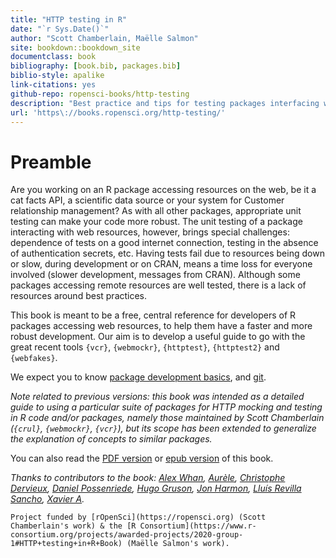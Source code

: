 ```yaml
--- 
title: "HTTP testing in R"
date: "`r Sys.Date()`"
author: "Scott Chamberlain, Maëlle Salmon"
site: bookdown::bookdown_site
documentclass: book
bibliography: [book.bib, packages.bib]
biblio-style: apalike
link-citations: yes
github-repo: ropensci-books/http-testing
description: "Best practice and tips for testing packages interfacing web resources."
url: 'https\://books.ropensci.org/http-testing/'
---
```


# Preamble

Are you working on an R package accessing resources on the web, be it a cat facts API, a scientific data source or your system for Customer relationship management?
As with all other packages, appropriate unit testing can make your code more robust.
The unit testing of a package interacting with web resources, however, brings special challenges: 
dependence of tests on a good internet connection, testing in the absence of authentication secrets, etc.
Having tests fail due to resources being down or slow, during development or on CRAN, means a time loss for everyone involved (slower development, messages from CRAN).
Although some packages accessing remote resources are well tested, there is a lack of resources around best practices.

This book is meant to be a free, central reference for developers of R packages accessing web resources, to help them have a faster and more robust development.
Our aim is to develop a useful guide to go with the great recent tools `{vcr}`, `{webmockr}`, `{httptest}`, `{httptest2}` and `{webfakes}`.

We expect you to know [package development basics](https://r-pkgs.org/), and [git](https://happygitwithr.com/).

_Note related to previous versions: this book was intended as a detailed guide to using a particular suite of packages for HTTP mocking and testing in R code and/or packages, namely those maintained by Scott Chamberlain (`{crul}`, `{webmockr}`, `{vcr}`), but its scope has been extended to generalize the explanation of concepts to similar packages._

You can also read the [PDF version](/http-testing/main.pdf) or [epub version](/http-testing/main.epub) of this book.

_Thanks to contributors to the book: 
[Alex Whan](https://github.com/alexwhan),
[Aurèle](https://github.com/eaurele), 
[Christophe Dervieux](https://github.com/cderv), 
[Daniel Possenriede](https://github.com/dpprdan), 
[Hugo Gruson](https://github.com/Bisaloo), 
[Jon Harmon](https://github.com/jonthegeek/),
[Lluís Revilla Sancho](https://github.com/llrs), 
[Xavier A](https://github.com/xvrdm)._

```block
Project funded by [rOpenSci](https://ropensci.org) (Scott Chamberlain's work) & the [R Consortium](https://www.r-consortium.org/projects/awarded-projects/2020-group-1#HTTP+testing+in+R+Book) (Maëlle Salmon's work).
```
